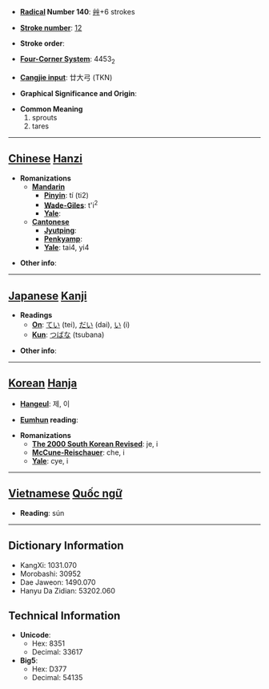 * '''[[Wiktionary:Chinese radical index| Radical]] Number 140''': [[Wiktionary:Chinese radical index 艸|艸]]+6 strokes

* '''[[Wiktionary:Chinese total strokes index|Stroke number]]''': [[Wiktionary:Chinese total strokes index 12|12]]

* '''Stroke order''': 

* '''[[Wiktionary:Chinese four corner index|Four-Corner System]]''': 4453<sub>2</sub>

* '''[[Wiktionary:Chinese Cangjie index|Cangjie input]]''': 廿大弓 (TKN)

* '''Graphical Significance and Origin''': 

* '''Common Meaning'''
*#sprouts
*# tares


----

== [[Chinese]] [[Hanzi]] ==

* '''Romanizations'''
** '''[[Mandarin]]'''
*** '''[[Pinyin]]''': tí (ti2)
*** '''[[Wade-Giles]]''': t'i<sup>2</sup>
*** '''[[Yale]]''': 
** '''[[Cantonese]]'''
*** '''[[Jyutping]]''':
*** '''[[Penkyamp]]''': 
*** '''[[Yale]]''': tai4, yi4

* '''Other info''': 

----

== [[Japanese]] [[Kanji]] ==

* '''Readings'''
** '''[[On]]''': [[てい]] (tei), [[だい]] (dai), [[い]] (i)
** '''[[Kun]]''': [[つばな]] (tsubana)

* '''Other info''':  

----

== [[Korean]] [[Hanja]] ==

* '''[[Hangeul]]''': 제, 이

* '''[[Eumhun]] reading''': 

* '''Romanizations'''
** '''[[The 2000 South Korean Revised Romanization|The 2000 South Korean Revised]]''': je, i
** '''[[McCune-Reischauer]]''': che, i
** '''[[Yale]]''': cye, i


----

== [[Vietnamese]] [[Quốc ngữ]] ==

* '''Reading''': sún

----

== Dictionary Information ==

* KangXi: 1031.070
* Morobashi: 30952
* Dae Jaweon: 1490.070
* Hanyu Da Zidian: 53202.060

== Technical Information ==

* '''Unicode''':
** Hex: 8351
** Decimal: 33617
* '''Big5''':
** Hex: D377
** Decimal: 54135